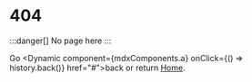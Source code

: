 
# 404

:::danger[]
No page here
:::

Go <Dynamic component={mdxComponents.a} onClick={() => history.back()} href="#">back</Dynamic> or return [Home](/).